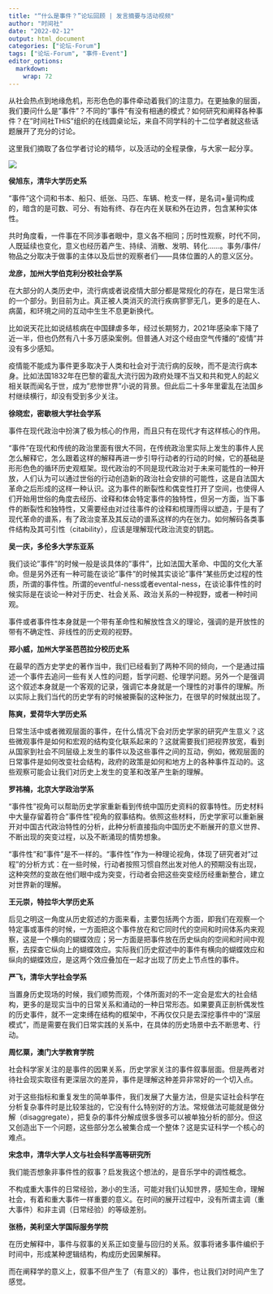 ```yaml
---
title: "“什么是事件？”论坛回顾 | 发言摘要与活动视频"
author: "时间社"
date: "2022-02-12"
output: html_document
categories: ["论坛-Forum"]
tags: ["论坛-Forum", "事件-Event"]
editor_options: 
  markdown: 
    wrap: 72
---
```


从社会热点到地缘危机，形形色色的事件牵动着我们的注意力。在更抽象的层面，我们要问什么是"事件"？不同的"事件"有没有相通的模式？如何研究和阐释各种事件？在"时间社THiS"组织的在线圆桌论坛，来自不同学科的十二位学者就这些话题展开了充分的讨论。

这里我们摘取了各位学者讨论的精华，以及活动的全程录像，与大家一起分享。

![](/img/logo2.png)

**侯旭东，清华大学历史系**

"事件"这个词和书本、船只、纸张、马匹、车辆、枪支一样，是名词+量词构成的，暗含的是可数、可分、有始有终、存在内在关联和外在边界，包含某种实体性。

共时角度看，一件事在不同涉事者眼中，意义各不相同；历时性观察，时代不同，人既延续也变化，意义也经历着产生、持续、消散、发明、转化......。事务/事件/物品之分取决于做事的主体以及后世的观察者们------具体位置的人的意义区分。

**龙彦，加州大学伯克利分校社会学系**

在大部分的人类历史中，流行病或者说疫情大部分都是常规化的存在，是日常生活的一个部分。到目前为止。真正被人类消灭的流行疾病寥寥无几，更多的是在人、病菌，和环境之间的互动中生生不息更新换代。

比如说天花比如说结核病在中国肆虐多年，经过长期努力，2021年感染率下降了近一半，但也仍然有八十多万感染案例。但普通人对这个经由空气传播的"疫情"并没有多少感知。

疫情能不能成为事件更多取决于人类和社会对于流行病的反映，而不是流行病本身。比如法国1832年在巴黎的霍乱大流行因为政府处理不当又和共和党人的起义相关联而闻名于世，成为"悲惨世界"小说的背景。但此后二十多年里霍乱在法国乡村继续横行，却没有受到多少关注。

**徐晓宏，密歇根大学社会学系**

事件在现代政治中扮演了极为核心的作用，而且只有在现代才有这样核心的作用。

"事件"在现代和传统的政治里面有很大不同，在传统政治里实际上发生的事件人民怎么解释它，怎么跟着这样的解释再进一步引导行动者的行动的时候，它的基础是形形色色的循环历史观框架。现代政治的不同是现代政治对于未来可能性的一种开放，人们认为可以通过世俗的行动创造新的政治社会安排的可能性，这是自法国大革命之后形成的这样一种认识。这为事件的断裂性和偶变性打开了空间，也使得人们开始用世俗的角度去经历、诠释和体会特定事件的独特性，但另一方面，当下事件的断裂性和独特性，又需要经由对过往事件的诠释和梳理而得以塑造，于是有了现代革命的谱系，有了政治变革及其反动的谱系这样的内在张力。如何解码各类事件结构及其可引性（citability），应该是理解现代政治流变的钥匙。

**吴一庆，多伦多大学东亚系**

我们谈论"事件"的时候一般是谈具体的"事件"，比如法国大革命、中国的文化大革命。但是另外还有一种可能在谈论"事件"的时候其实谈论"事件"某些历史过程的性质，所谓的事件性。所谓的eventful-ness或者evental-ness，在谈论事件性的时候实际是在谈论一种对于历史、社会关系、政治关系的一种视野，或者一种时间观。

事件或者事件性本身就是一个带有革命性和解放性含义的理论，强调的是开放性的带有不确定性、非线性的历史观的视野。

**郑小威，加州大学圣芭芭拉分校历史系**

在最早的西方史学史的著作当中，我们已经看到了两种不同的倾向，一个是通过描述一个事件去追问一些有关人性的问题，哲学问题、伦理学问题。另外一个是强调这个叙述本身就是一个客观的记录，强调它本身就是一个理性的对事件的理解。所以实际上我们当代的历史学有的时候被撕裂的这种张力，在很早的时候就出现了。

**陈爽，爱荷华大学历史系**

日常生活中或者微观层面的事件，在什么情况下会对历史学家的研究产生意义？这些微观事件是如何和宏观的结构变化联系起来的？这就需要我们把视界放宽，看到从国家到社会不同层级上发生的事件以及这些事件之间的互动，例如，微观层面的日常事件是如何改变社会结构，政府的政策是如何和地方上的各种事件互动的。这些观察可能会让我们对历史上发生的变革和改革产生新的理解。

**罗祎楠，北京大学政治学系**

"事件性"视角可以帮助历史学家重新看到传统中国历史资料的叙事特性。历史材料中大量存留着符合"事件性"视角的叙事结构。依照这些材料，历史学家可以重新展开对中国古代政治特性的分析，此种分析直接指向中国历史不断展开的意义世界、不断出现的突变过程，以及不断涌现的情势想象。

"事件性"和"事件"是不一样的。"事件性"作为一种理论视角，体现了研究者对"过程"的分析方式：在一些时候，行动者按照习惯自然出发对他人的预期没有出现，这种突然的变故在他们眼中成为突变，行动者会把这些突变经历经重新整合，建立对世界新的理解。

**王元崇，特拉华大学历史系**

后见之明这一角度从历史叙述的方面来看，主要包括两个方面，即我们在观察一个特定事或事件的时候，一方面把这个事件放在和它同时代的空间和时间体系内来观察，这是一个横向的蝴蝶效应；另一方面是把事件放在历史纵向的空间和时间中观察，去探查它纵向上的蝴蝶效应。实际我们历史叙述中的事件有横向的蝴蝶效应和纵向的蝴蝶效应，是这两个效应叠加在一起才出现了历史上节点性的事件。

**严飞，清华大学社会学系**

当置身历史现场的时候，我们顺势而观，个体所面对的不一定会是宏大的社会结构，更多的是现实当中的日常关系和涌动的一种日常形态。如果要真正剖析偶发性的历史事件，就不一定束缚在结构的框架中，不再仅仅只是去深挖事件中的"深层模式"，而是需要在我们日常实践的关系中，在具体的历史场景中去不断思考、行动。

**周忆粟，澳门大学教育学院**

社会科学家关注的是事件的因果关系，历史学家关注的事件叙事层面。但是两者对待社会现实取径有更深层次的差异，事件是理解这种差异非常好的一个切入点。

对于这些指标和重复发生的简单事件，我们发展了大量方法，但是实证社会科学在分析复杂事件时是比较笨拙的，它没有什么特别好的方法。常规做法可能就是做分解（disaggregate），把复杂的事件分解成很多很多可以被单独分析的部分。但这又创造出下一个问题，这些部分怎么被集合成一个整体？这是实证科学一个核心的难点。

**宋念申，清华大学人文与社会科学高等研究所**

我们能否想象非事件性的叙事？启发我这个想法的，是音乐学中的调性概念。

不构成重大事件的日常经验，渺小的生活，可能对我们认知世界，感知生命，理解社会，有着和重大事件一样重要的意义。在时间的展开过程中，没有所谓主调（重大事件）和非主调（日常经验）的等级差别。

**张杨，美利坚大学国际服务学院**

在历史解释中，事件与叙事的关系正如变量与回归的关系。叙事将诸多事件编织于时间中，形成某种逻辑结构，构成历史因果解释。

而在阐释学的意义上，叙事不但产生了（有意义的）事件，也让我们对时间产生了感觉。
